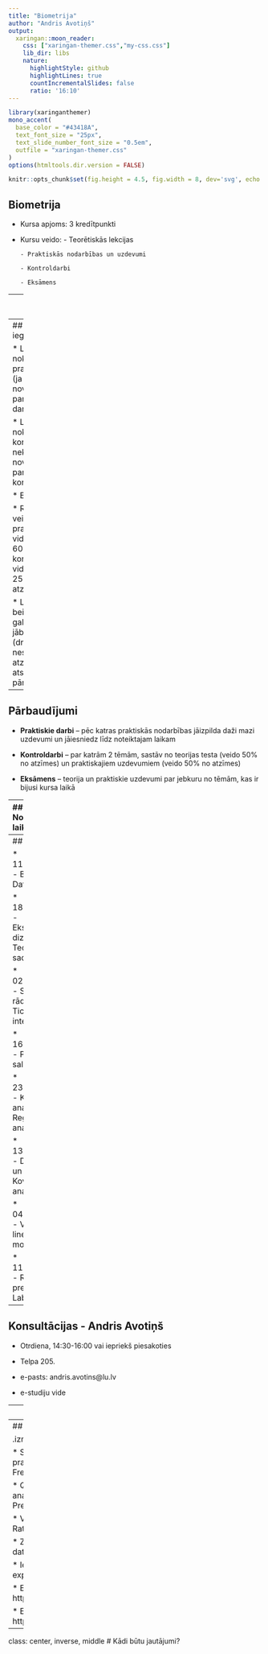 ```yaml
---
title: "Biometrija"
author: "Andris Avotiņš"
output:
  xaringan::moon_reader:
    css: ["xaringan-themer.css","my-css.css"]
    lib_dir: libs
    nature:
      highlightStyle: github
      highlightLines: true
      countIncrementalSlides: false
      ratio: '16:10'
---
```

```r
library(xaringanthemer)
mono_accent(
  base_color = "#43418A",
  text_font_size = "25px",
  text_slide_number_font_size = "0.5em",
  outfile = "xaringan-themer.css"
)
options(htmltools.dir.version = FALSE)
```
```r
knitr::opts_chunk$set(fig.height = 4.5, fig.width = 8, dev='svg', echo = TRUE, message = FALSE, warning = FALSE)
```


## Biometrija

* Kursa apjoms: 3 kredītpunkti

* Kursu veido:
      - Teorētiskās lekcijas
      
      - Praktiskās nodarbības un uzdevumi
      
      - Kontroldarbi
      
      - Eksāmens

---
## Kursa formāts

* Kontaktlekcijas

* e-kurss

* Visi uzdevumi un kontroldarbi iesniedzami e-studiju vidē

---
## Vērtējuma iegūšana

* Laicīgi nokārtoti visi praktiskie darbi (ja nekārto, tad
novērtējums ir 0 par attiecīgo darbu)

* Laicīgi nokārtoti visi kontroldarbi (ja nekārto, tad novērtējums
ir 0 par attiecīgo kontroldarbu)

* Eksāmens

* Rezultāts veidojas kā 15% praktisko darbu vidējā atzīme, 60%
kontroldarbu vidējā atzīme un 25% eksāmena atzīme

* Lai sekmīgu beigtu kursu, gala atzīmei ir jābūt sekmīgai (drīkst būt nesekmīga atzīme kādā no atsevišķiem pārbaudījumiem)

---
## Pārbaudījumi

* **Praktiskie darbi** – pēc katras praktiskās nodarbības jāizpilda daži mazi uzdevumi un jāiesniedz līdz
noteiktajam laikam

* **Kontroldarbi** – par katrām 2 tēmām, sastāv no teorijas testa
(veido 50% no atzīmes) un praktiskajiem uzdevumiem (veido
50% no atzīmes)

* **Eksāmens** – teorija un praktiskie uzdevumi par jebkuru no
tēmām, kas ir bijusi kursa laikā

---
## Nodarbību laiki

* Lekcijas
  1. Pirmdiena, 8.30 - 10.00 (kopā 8 lekcijas)
  
* Praktiskās nodarbības/darbi
  1. Pirmdiena, 12.30 - 14.00
  
  2. Pirmdiena, 14.30 - 16.00
  
  3. Otrdiena, 12.30 - 14.00
  
  4. Otrdiena, 14.30 - 16.00

.defin[
Citas grupas laikā var ierasties tikai iepriekš saskaņojot ar pasniedzēju!
]

---
## Lekcijas

* 11.09.2022. - Biometrija. Dati.

* 18.09.2022. - Eksperimentu dizains. Teorētiskie sadalījumi

* 02.10.2022. - Statistiskie rādītāji un Ticamības intervāli

* 16.10.2022. - Paraugkopu salīdzināšana

* 23.10.2022. - Korelācijas analīze un Regresijas analīze

* 13.11.2022. - Dispersijas un Kovariācijas analīze

* 04.12.2022. - Vispārējie lineārie modeļi

* 11.12.2022. - Rezultātu prezentēšana. Labs attēls



---
## Konsultācijas - Andris Avotiņš

* Otrdiena, 14:30-16:00 vai iepriekš piesakoties

* Telpa 205.

* e-pasts: andris.avotins@lu.lv

* e-studiju vide


---
## Kursa materiāli

* e-studiju vidē:

      * Prezentācijas

      * Datu faili

      * Kodu faili

---
## Literatūra

.izm75[
* Liepa I., 1974. Biometrija.

* Sokal R.R., Rohlf, F.J. 1995. Biometry: the principles and practice of statistics in biological research. New Yourk, W.H. Freeman and Company, 887 pp 

* Quinn G.P., Keough M.J., 2002. Experimental design and data analysis for biologists. Cambridge, UK, Cambridge University Press 537 pp.

* Verzani, J., 2005. Using R for introductory statistics. Boca Raton : Chapman & Hall/CRC 414 pp.

* Zuur, A.F., Ieno, E.N., Smith, G.M., 2007. Analysing ecological data. Springer, 672 p.

* Ieno, E.N., Zuur, A.F., 2015. A beginner’s guide to data exploration and visualization with R. Highland Statistics, 164 p

* Elferts, D., 2016. Praktiskā biometrija. Pieejama
http://delferts.github.io/gramatas/praktiska_biometrija/index.html

* Elferts, D., 2016. ggplot2 grafiskā sistēma. Pieejama http://delferts.github.io/gramatas/ggplot2_gramata/index.html
]

---
class: center, inverse, middle
# Kādi būtu jautājumi?